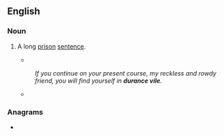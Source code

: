 ==English==

===Noun===
{{en-noun|-}}

# {{lb|en|obsolete}} A long [[prison]] [[sentence]].
#* {{quote-text|en|year=1794|author={{w|Robert Burns}}|title=Epistle from Esopus to Maria|passage=In '''durance vile''' here must I wake and weep}}
#: ''If you continue on your present course, my reckless and rowdy friend, you will find yourself in '''durance vile'''.''
#* {{quote-book|1=en|year=1887|author=Harriet W. Daly|title=Digging, Squatting, and Pioneering Life in the Northern Territory of South Australia|page=74|passage=Two of the tribe were captured and put in irons, Binmook and Tommy, whose photographs, taken when in '''durance vile''', I have by me still.}}

===Anagrams===
* {{anagrams|en|a=acdeeilnruv|delivraunce}}